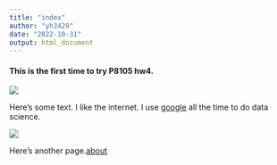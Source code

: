 ```yaml
---
title: "index"
author: "yh3429"
date: "2022-10-31"
output: html_document
---
```



#### This is the first time to try P8105 hw4.

<img src="image/qq.jpg" style="longth：80%"> 

Here's some text. I like the internet. I use [google](https://www.google.com/) all the time to do data science.

<img src="image/wechat.jpg" style="longth：80%"> 

Here's another page.[about](about.html)

